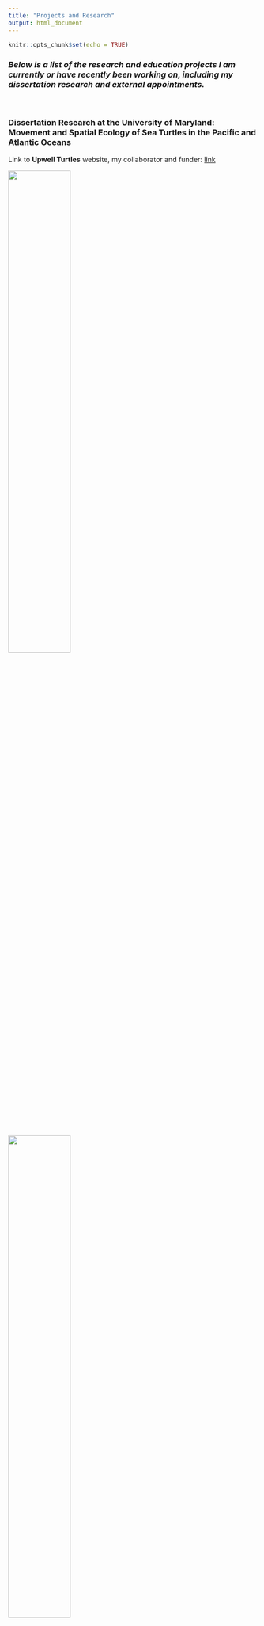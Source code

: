 ---
title: "Projects and Research"
output: html_document
---

```{r setup, include=FALSE}
knitr::opts_chunk$set(echo = TRUE)
```


### *Below is a list of the research and education projects I am currently or have recently been working on, including my dissertation research and external appointments.*
<br>

  
### **Dissertation Research at the University of Maryland: Movement and Spatial Ecology of Sea Turtles in the Pacific and Atlantic Oceans**
  Link to **Upwell Turtles** website, my collaborator and funder: [link](https://www.upwell.org/)
  
  ![](tracking.PNG){width=50%} <br> ![](Leatherback.PNG){width=50%}
  
  + ##### Chapter 1 (**published**): *Environmental and Biological Factors Influencing Dispersal of Neonate Leatherback Turtles from an Endangered Costa Rican Nesting Population*. 
  This chapter used a combination of empirical biologging methods and quantitative models (first passage time, random walk models, generalized additive mixed models) to characterize the movements and dispersal trajectories for acoustically tracked, neonate leatherback sea turtles (2016, 2018) in Pacuare, Costa Rica. Results showed that despite a constant mean swimming speed across individuals, in fast ocean current conditions, individual neonates demonstrated behavioral variability in their swimming responses. These results have application for future biologging studies for this vulnerable life stage in different species and inform conservation efforts for this endangered subpopulation in the Atlantic.
  <br>
  + ##### Chapter 2 (**in progress**): *The Influence of Age Class, Ocean Currents, and Habitat on Juvenile Dispersal of the Caribbean Green Sea Turtle*. 
  This research is ongoing, in collaboration with the Cayman Turtle Centre ([link](https://www.turtle.ky/)) and Upwell ([link](https://www.upwell.org/news/2022/2/23/update-from-the-field-juvenile-green-sea-turtle-tagging-in-the-cayman-islands)). In January (2022), we deployed novel miniature satellite tags on three age classes of captive-reared, juvenile green sea turtles in the Cayman Islands. Preliminary results from this work show that ocean currents are the primary drivers of dispersal and trajectory variability, irrespective of other habitat variables and age class. An additional age class will be tagged and released in July (2022) and we expect these results to not only be informative for understanding early dispersal of sea turtles but also has implications for future conservation efforts, including headstarting programs.
  <br>
  + ##### Chapter 3 (**in review**): *Using Machine Learning Approaches to Classify Vertical Movement Profiles and Behavior *. 
  This research utilized dive profiles from a previously published large dataset of female leatherback migratory movements in the Eastern Pacific (see Shillinger et al. 2008, PLoS Biology) to develop novel methods of vertical behavior classification. A dynamic time warp (DTW) clustering analysis in combination with Generalized Additive Mixed Models (GAMMs) was used to identify two ecologically significant dive types for this population. An additional machine learning analysis using a convolutional neural network (CNN) model allowed us to further classify dive profiles within each of these dive types by their unique shape. This work has application for other species with vertical movement behaviors (e.g., flying, arboreal, aquatic species). Upon publication, an online tool will be published that will allow users to upload images of their own sea turtles dive profiles and use our CNN to classify these by standard dive shape.   
<br>
+ ##### Chapter 4 (**submitted**): *Incorporating multidimensional behavior into a dynamic management tool for a critically endangered and migratory species*. 
  This research builds on the work of Chapter 3, using the same dataset of migratory female leatherback tracks (Shillinger et al. 2008) and annotating daily locations of each individual by their proportion of each dive type from the DTW analysis. Annotated tracks were used in combination with fishing effort data (Global Fishing Watch,[link](https://globalfishingwatch.org/)) and 3D Utilization Dsitributions (UDs) to create a method for integrating multidimensional behavior and space use with threat data to produce a Dynamic Management (DM) tool. The results of this work are being added to South Pacific TurtleWatch ([link](https://www.upwell.org/sptw)), an existing DM tool for the Eastern Pacific population of leatherbacks. To determine multidimensional behaviors, We developed a new Hidden Markov Model (HMM) in Stan language (https://mc-stan.org/) and with an R interface that efficiently predicted 3 hidden states of movement for this population that differ in their horizontal/vertical movement parameters and spatial-temporal distribution. Upon publication, our methods, example code, and example data will become available as a public repository on GitHub.
  
<br>

### **Department of Defense Student Contractor Position: Understanding and Predicting Endangered Sonoran Pronghorn Habitat Use and Temoral Patterns on Military Bombing** (*manuscript in prep*)

![](Pronghorn.PNG){width=75%}

 This project uses a massive and long-running dataset of both observational and radio-collared data of endangered Sonoran pronhorn to understand their movement ecology and spatial-temporal use of the Barry M. Goldwater Range (BMGR) in Arizona (for information, [link](https://www.aetc.af.mil/News/Article-Display/Article/261238/sonoran-pronghorn-continue-to-thrive/)). A mixture of methods are used for this, including survival curves, continuous time movement models and individual area-corrected autocorrelated kernel density estimates of home ranges (see the CTMM R package, https://cran.r-project.org/web/packages/ctmm/ctmm.pdf), resource selection functions (RSFs), group size and composition generalized additive models (GAMs), and behavioral change point analyses (see the bcpa R package, https://cran.r-project.org/web/packages/bcpa/vignettes/bcpa.pdf).

<br>

### **NSF and SESYNC Graduate Pursuit: Assessing Socio-Environmental Suitability and Social License of Proposed Offshore Aquaculture Development: A Florida Case Study** (*manuscript submitted*)

![](OA_pic.PNG){width=75%}
  
  This work stemmed from an interdisplinary collaboration of graduate women scientists from around the U.S. (including myself), with the aim of producing a dynamic framework to inform the development of offshore aquaculture in the U.S. Our approach utilized a combination of biological, social, and community publically-available data to assess community concerns, socioeconomic vulnerability, and socio-ecological feasibility of offshore aquaculture development. Our methods included mapping publicly available data for relevant social, ecological, and technical factors and analyzing public comments and media articles. As a timely and relevant case study, we applied these methods to a recent proposed federal permit for a pilot finfish farm project off the Florida Gulf coast (for information, [link](http://ocean-era.com/blog/2017/11/2/velella-epsilon-pioneering-offshore-aquaculture-in-the-gulf-of-mexico)) and for two viable finfish species for this region, red drum (Sciaenops ocellatus) and almaco jack (Seriola rivoliana). This work exemplifies how socio-environmental synthesis and data can be used to inform relevant social issues.
  
<br>

  
### **Plastic Pollution Outreach and Education Projects**


![](umces_outreach.png){width=50%}


  + ##### *Wave of Plastic*: 
  This is a project sponsored by NOAA Bay Watershed Education and Training (B-WET) that developed and provides a middle-school curricular unit on issues, characteristics, and impacts of plastic pollution. I edited the lesson curricula for this project and created website and social media material.
  
  **Website Link**: [Link](https://www.umces.edu/waveofplastic)
  
  
  + ##### *Plastic Watch*: 
  This project was sponsored by NOAA and Maryland DNR to partner with local restaurants in Solomons, MD, to create a framework to help these businesses reduce their plastic waste while prioritizing their business and expenditures. These efforts were complimented by outreach and education efforts in the local community. My role on this project was the lead assistant and outreach coordinator and I created website and social media content, interviewed our business partners, conducted the final cost and usage analysis, drafted the final report, and found, distributed, and budgeted biodegradable products to replace unsustainable plastic products for these businesses.
  
  **Website Link**: [Link](https://www.umces.edu/PlasticWatch)

<br>

### **University of Maryland Graduate Student Government and Sustainability Council Representative** 

![](sustainability_council.PNG){width=50%}

I served as a representative for the University of Maryland Graduate Student Government ([link](https://www.gsgumd.org/)) on both the Local and Civic Engagement Committee and the University Sustainability Council ([link](https://sustainability.umd.edu/about/sustainability-council)). With these roles, I was able to represent my constituents in the MEES (Marine-Estuarine Environmental Sciences) program at the University government level and engage both graduate students and local communities with local and civic affairs and actions. As the graduate Sustainability Council Representative for the University of Maryland, I was able to assist the University in carrying out its Climate Action Plan (for information, [Link](https://sustainingprogress.umd.edu/progress-commitments/climate-action-plan)).
  
<br>

### **Using Ecolabeling to Improve Crop Profiles, Public Perception, and Farm Profits for Shellfish Aquaculture** (*published*)

![](ecolabels.PNG){width=75%}

  This project was a collaboration at the University of Maryland Center for Environmental Science (UMCES). We created an opinion piece on the importance of ecolabeling for shellfish, which have not had the extensive labeling and public awareness of ecosystem services that other marketed seafood products have.
  
### **Other Collaborations and Work**

In addition to those above, I have worked with the following organizations in STEM education and public outreach. I am always looking for new opportunities!

![](NStutoring.PNG){width=50%} ![](500WS.jpg){width=50%} 

![](skypeascientist.PNG){width=50%} ![](500qs.PNG){width=50%} 

+ ##### Northstar Tutoring (website:[link]()): tutoring and mentorship services for K-12 students from underrepresented communities 
<br>
+ ##### 500 Woman Scientists (website:[Link](https://500womenscientists.org/)): organization that promotes diversity, connection, and accessibility for scientists in defiance of racism and the patriarchy
<br>
+ ##### Skype a Scientist (website:[Link](https://www.skypeascientist.com/)): connects scientists with public and private school classrooms and education organizations
<br>
+ ##### 500 Queer Scientists (website:[Link](https://500queerscientists.com/)): visibility campaign and platform for queer representation and voices in science

<br>